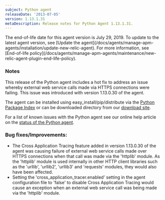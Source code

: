 ```yaml
---
subject: Python agent
releaseDate: '2013-07-05'
version: 1.13.1.31
metaDescription: Release notes for Python Agent 1.13.1.31.
---
```


<Callout variant="important">
  The end-of-life date for this agent version is July 29, 2019. To update to the latest agent version, see [Update the agent](/docs/agents/manage-apm-agents/installation/update-new-relic-agent). For more information, see [End-of-life policy](/docs/agents/manage-apm-agents/maintenance/new-relic-agent-plugin-end-life-policy).
</Callout>

### Notes

This release of the Python agent includes a hot fix to address an issue whereby external web service calls made via HTTPS connections were failing. This issue was introduced with version 1.13.0.30 of the agent.

The agent can be installed using easy_install/pip/distribute via the [Python Package Index](https://pypi.python.org/pypi/newrelic) or can be downloaded directory from our [download site](http://download.newrelic.com/python_agent/release/).

For a list of known issues with the Python agent see our online help article on the [status of the Python agent](https://newrelic.com/docs/python/status-of-python-agent).

### Bug fixes/Improvements:

* The Cross Application Tracing feature added in version 1.13.0.30 of the agent was causing failure of external web service calls made over HTTPS connections when that call was made via the 'httplib' module. As the 'httplib' module is used internally in other HTTP client libraries such as the 'urllib', 'urllib2', 'urllib3' and 'requests' modules, they would also have been affected.
* Setting the 'cross_application_tracer.enabled' setting in the agent configuration file to 'false' to disable Cross Application Tracing would cause an exception when an external web service call was being made via the 'httplib' module.
